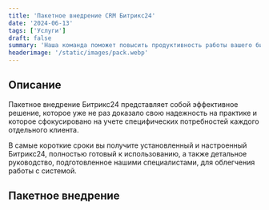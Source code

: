 ```yaml
---
title: 'Пакетное внедрение CRM Битрикс24'
date: '2024-06-13'
tags: ['Услуги']
draft: false
summary: 'Наша команда поможет повысить продуктивность работы вашего бизнеса в Битрикс24, а также усовершенствовать большую часть внутренних бизнес-процессов.'
headerimage: '/static/images/pack.webp'
---
```


## Описание

Пакетное внедрение Битрикс24 представляет собой эффективное решение, которое уже не раз доказало свою надежность на практике и которое сфокусировано на учете специфических потребностей каждого отдельного клиента.

В самые короткие сроки вы получите установленный и настроенный Битрикс24, полностью готовый к использованию, а также детальное руководство, подготовленное нашими специалистами, для облегчения работы с системой.

## Пакетное внедрение